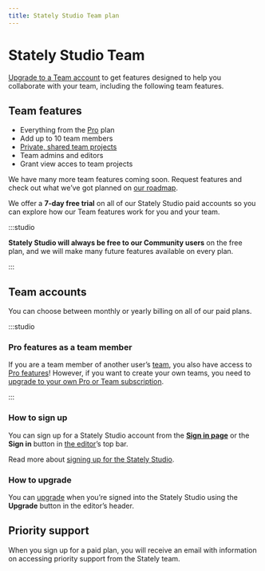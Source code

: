 ```yaml
---
title: Stately Studio Team plan
---
```


# Stately Studio Team

[Upgrade to a Team account](https://stately.ai/pricing) to get features designed to help you collaborate with your team, including the following team features.

## Team features

- Everything from the [Pro](/docs/studio-pro-plan) plan
- Add up to 10 team members
- [Private, shared team projects](/projects.mdx#change-a-projects-visibility)
- Team admins and editors
- Grant view acces to team projects

We have many more team features coming soon. Request features and check out what we’ve got planned on [our roadmap](https://feedback.stately.ai).

We offer a **7-day free trial** on all of our Stately Studio paid accounts so you can explore how our Team features work for you and your team.

:::studio

**Stately Studio will always be free to our Community users** on the free plan, and we will make many future features available on every plan.

:::

## Team accounts

You can choose between monthly or yearly billing on all of our paid plans.

:::studio

### Pro features as a team member

If you are a team member of another user’s [team](/teams.mdx), you also have access to [Pro features](#pro-features)! However, if you want to create your own teams, you need to [upgrade to your own Pro or Team subscription](/upgrade.mdx).

:::

### How to sign up

You can sign up for a Stately Studio account from the [**Sign in page**](https://stately.ai/registry/login) or the **Sign in** button in [the editor](https://stately.ai/editor)’s top bar.

Read more about [signing up for the Stately Studio](sign-up.mdx).

### How to upgrade

You can [upgrade](upgrade.mdx) when you’re signed into the Stately Studio using the **Upgrade** button in the editor’s header.

## Priority support

When you sign up for a paid plan, you will receive an email with information on accessing priority support from the Stately team.
